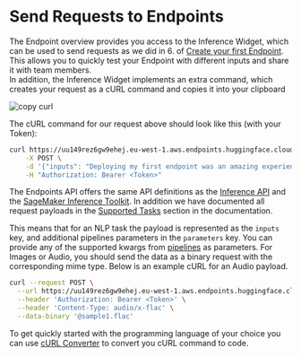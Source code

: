 # Send Requests to Endpoints

The Endpoint overview provides you access to the Inference Widget, which can be used to send requests as we did in 6. of [Create your first Endpoint](/guides/create_endpoint). This allows you to quickly test your Endpoint with different inputs and share it with team members. \
In addition, the Inference Widget implements an extra command, which creates your request as a cURL command and copies it into your clipboard

<img src="https://raw.githubusercontent.com/huggingface/hf-endpoints-documentation/main/assets/2_copy_curl.png" alt="copy curl" />

The cURL command for our request above should look like this (with your Token):

```bash
curl https://uu149rez6gw9ehej.eu-west-1.aws.endpoints.huggingface.cloud/distilbert-sentiment \
	-X POST \
	-d '{"inputs": "Deploying my first endpoint was an amazing experience."}' \
	-H "Authorization: Bearer <Token>"
```

The Endpoints API offers the same API definitions as the [Inference API](https://huggingface.co/docs/api-inference/detailed_parameters) and the [SageMaker Inference Toolkit](https://huggingface.co/docs/sagemaker/reference#inference-toolkit-api). In addition we have documented all request payloads in the [Supported Tasks](/supported_tasks) section in the documentation.

This means that for an NLP task the payload is represented as the `inputs` key, and additional pipelines parameters in the `parameters` key. You can provide any of the supported kwargs from [pipelines](https://huggingface.co/docs/transformers/main_classes/pipelines) as parameters.
For Images or Audio, you should send the data as a binary request with the corresponding mime type. Below is an example cURL for an Audio payload.

```bash
curl --request POST \
  --url https://uu149rez6gw9ehej.eu-west-1.aws.endpoints.huggingface.cloud/wav2vec-asr \
  --header 'Authorization: Bearer <Token>' \
  --header 'Content-Type: audio/x-flac' \
  --data-binary '@sample1.flac'
```

To get quickly started with the programming language of your choice you can use [cURL Converter](https://curlconverter.com/) to convert you cURL command to code.
